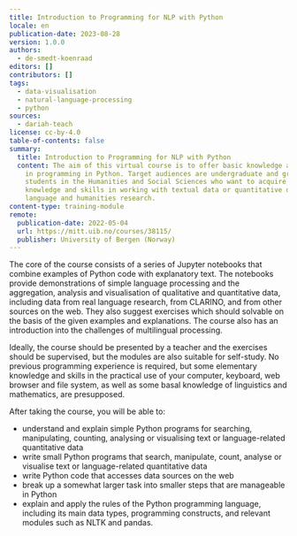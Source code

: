 ```yaml
---
title: Introduction to Programming for NLP with Python
locale: en
publication-date: 2023-08-28
version: 1.0.0
authors:
  - de-smedt-koenraad
editors: []
contributors: []
tags:
  - data-visualisation
  - natural-language-processing
  - python
sources:
  - dariah-teach
license: cc-by-4.0
table-of-contents: false
summary:
  title: Introduction to Programming for NLP with Python
  content: The aim of this virtual course is to offer basic knowledge and skills
    in programming in Python. Target audiences are undergraduate and graduate
    students in the Humanities and Social Sciences who want to acquire hands-on
    knowledge and skills in working with textual data or quantitative data in
    language and humanities research.
content-type: training-module
remote:
  publication-date: 2022-05-04
  url: https://mitt.uib.no/courses/38115/
  publisher: University of Bergen (Norway)
---
```

The core of the course consists of a series of Jupyter notebooks that combine examples of Python code with explanatory text. The notebooks provide demonstrations of simple language processing and the aggregation, analysis and visualisation of qualitative and quantitative data, including data from real language research, from CLARINO, and from other sources on the web. They also suggest exercises which should solvable on the basis of the given examples and explanations. The course also has an introduction into the challenges of multilingual processing.

Ideally, the course should be presented by a teacher and the exercises should be supervised, but the modules are also suitable for self-study. No previous programming experience is required, but some elementary knowledge and skills in the practical use of your computer, keyboard, web browser and file system, as well as some basal knowledge of linguistics and mathematics, are presupposed.

After taking the course, you will be able to:

* understand and explain simple Python programs for searching, manipulating, counting, analysing or visualising text or language-related quantitative data
* write small Python programs that search, manipulate, count, analyse or visualise text or language-related quantitative data
* write Python code that accesses data sources on the web
* break up a somewhat larger task into smaller steps that are manageable in Python
* explain and apply the rules of the Python programming language, including its main data types, programming constructs, and relevant modules such as NLTK and pandas.

<ExternalResource title="Interested in learning more?" subtitle="Check out Introduction to Programming for NLP with Python" url="https://mitt.uib.no/courses/38115/" />
